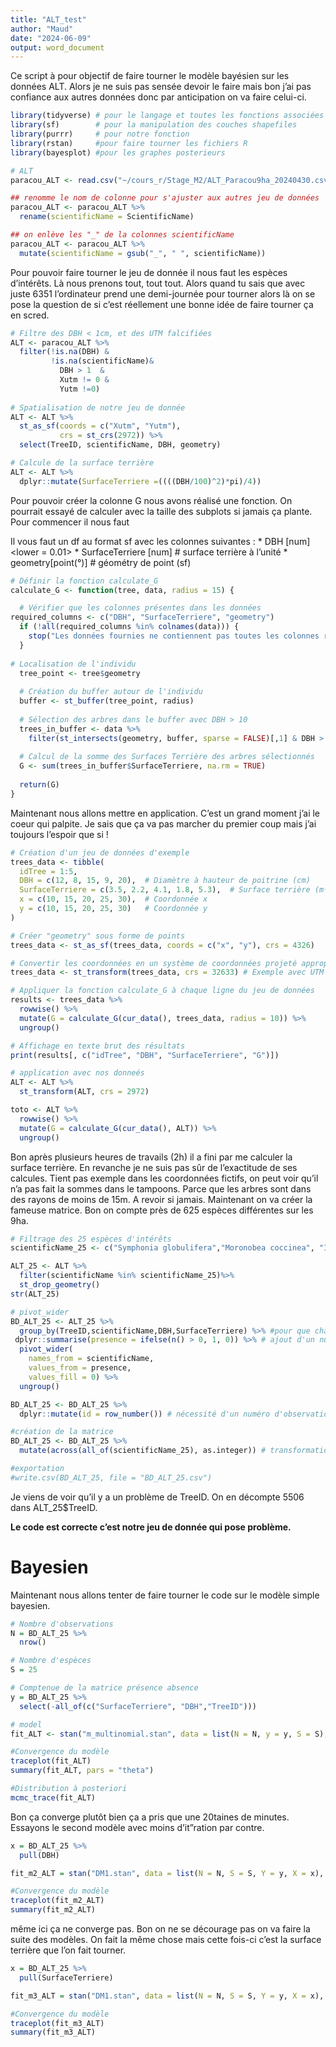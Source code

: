 ```yaml
---
title: "ALT_test"
author: "Maud"
date: "2024-06-09"
output: word_document
---
```

Ce script à pour objectif de faire tourner le modèle bayésien sur les données ALT. Alors je ne suis pas sensée devoir le faire mais bon j'ai pas confiance aux autres données donc par anticipation on va faire celui-ci.

```r
library(tidyverse) # pour le langage et toutes les fonctions associées (ggplot2, dplyr...)
library(sf)        # pour la manipulation des couches shapefiles
library(purrr)     # pour notre fonction
library(rstan)     #pour faire tourner les fichiers R
library(bayesplot) #pour les graphes posterieurs
```

```r
# ALT
paracou_ALT <- read.csv("~/cours_r/Stage_M2/ALT_Paracou9ha_20240430.csv")

## renomme le nom de colonne pour s'ajuster aux autres jeu de données
paracou_ALT <- paracou_ALT %>% 
  rename(scientificName = ScientificName)

## on enlève les "_" de la colonnes scientificName
paracou_ALT <- paracou_ALT %>%
  mutate(scientificName = gsub("_", " ", scientificName))
```

Pour pouvoir faire tourner le jeu de donnée il nous faut les espèces d'intérêts. Là nous prenons tout, tout tout. Alors quand tu sais que avec juste 6351 l'ordinateur prend une demi-journée pour tourner alors là on se pose la question de si c'est réellement une bonne idée de faire tourner ça en scred.

```r
# Filtre des DBH < 1cm, et des UTM falcifiées
ALT <- paracou_ALT %>%
  filter(!is.na(DBH) &
         !is.na(scientificName)&
           DBH > 1  &
           Xutm != 0 &
           Yutm !=0) 
    
# Spatialisation de notre jeu de donnée
ALT <- ALT %>%
  st_as_sf(coords = c("Xutm", "Yutm"), 
           crs = st_crs(2972)) %>%
  select(TreeID, scientificName, DBH, geometry)

# Calcule de la surface terrière
ALT <- ALT %>%
  dplyr::mutate(SurfaceTerriere =((((DBH/100)^2)*pi)/4))
```

Pour pouvoir créer la colonne G nous avons réalisé une fonction.
On pourrait essayé de calculer avec la taille des subplots si jamais ça plante. Pour commencer il nous faut 

Il vous faut un df au format sf avec les colonnes suivantes : 
* DBH [num] <lower = 0.01>
* SurfaceTerriere [num] # surface terrière à l'unité
* geometry[point(°)] # géométry de point (sf)

```r
# Définir la fonction calculate_G
calculate_G <- function(tree, data, radius = 15) {

  # Vérifier que les colonnes présentes dans les données
required_columns <- c("DBH", "SurfaceTerriere", "geometry")
  if (!all(required_columns %in% colnames(data))) {
    stop("Les données fournies ne contiennent pas toutes les colonnes requises. Assurez-vous que les données contiennent les colonnes : DBH, SurfaceTerriere et geometry.")
  }
  
# Localisation de l'individu
  tree_point <- tree$geometry
  
  # Création du buffer autour de l'individu
  buffer <- st_buffer(tree_point, radius)
  
  # Sélection des arbres dans le buffer avec DBH > 10
  trees_in_buffer <- data %>%
    filter(st_intersects(geometry, buffer, sparse = FALSE)[,1] & DBH > 10)
  
  # Calcul de la somme des Surfaces Terrière des arbres sélectionnés
  G <- sum(trees_in_buffer$SurfaceTerriere, na.rm = TRUE)
  
  return(G)
}
```

Maintenant nous allons  mettre en application. C'est un grand moment j'ai le coeur qui palpite. Je sais que ça va pas marcher du premier coup mais j'ai toujours l'espoir que si !
```r
# Création d'un jeu de données d'exemple
trees_data <- tibble(
  idTree = 1:5,
  DBH = c(12, 8, 15, 9, 20),  # Diamètre à hauteur de poitrine (cm)
  SurfaceTerriere = c(3.5, 2.2, 4.1, 1.8, 5.3),  # Surface terrière (m²)
  x = c(10, 15, 20, 25, 30),  # Coordonnée x
  y = c(10, 15, 20, 25, 30)   # Coordonnée y
)

# Créer "geometry" sous forme de points
trees_data <- st_as_sf(trees_data, coords = c("x", "y"), crs = 4326)

# Convertir les coordonnées en un système de coordonnées projeté approprié
trees_data <- st_transform(trees_data, crs = 32633) # Exemple avec UTM zone 33N

# Appliquer la fonction calculate_G à chaque ligne du jeu de données
results <- trees_data %>%
  rowwise() %>%
  mutate(G = calculate_G(cur_data(), trees_data, radius = 10)) %>%
  ungroup()

# Affichage en texte brut des résultats
print(results[, c("idTree", "DBH", "SurfaceTerriere", "G")])

```


```r
# application avec nos donneés
ALT <- ALT %>%
  st_transform(ALT, crs = 2972)

toto <- ALT %>%
  rowwise() %>%
  mutate(G = calculate_G(cur_data(), ALT)) %>%
  ungroup()
```

Bon après plusieurs heures de travails (2h) il a fini par me calculer la surface terrière. En revanche je ne suis pas sûr de l'exactitude de ses calcules. Tient pas exemple dans les coordonnées fictifs, on peut voir qu'il n'a pas fait la sommes dans le tampoons. Parce que les arbres sont dans des rayons de moins de 15m. A revoir si jamais.
Maintenant on va créer la fameuse matrice. Bon on compte près de 625 espèces différentes sur les 9ha.

```r
# Filtrage des 25 espèces d'intérêts
scientificName_25 <- c("Symphonia globulifera","Moronobea coccinea", "Iryanthera hostmannii", "Vouacapoua americana", "Recordoxylon speciosum", "Symphonia sp.1", "Sterculia pruriens", "Bocoa prouacensis", "Iryanthera sagotiana", "Eperua grandiflora", "Tachigali melinonii", "Carapa surinamensis", "Eperua falcata", "Dicorynia guianensis", "Sextonia rubra", "Andira coriacea", "Virola michelii", "Virola surinamensis", "Pradosia cochlearia", "Didymopanax decaphyllus", "Qualea rosea", "Jacaranda copaia", "Goupia glabra", "Sterculia speciosa", "Platonia insignis")

ALT_25 <- ALT %>%
  filter(scientificName %in% scientificName_25)%>%
  st_drop_geometry()
str(ALT_25)

# pivot_wider
BD_ALT_25 <- ALT_25 %>%
  group_by(TreeID,scientificName,DBH,SurfaceTerriere) %>% #pour que chaque ligne soit unique
 dplyr::summarise(presence = ifelse(n() > 0, 1, 0)) %>% # ajout d'un numéro 1 si présence et d'un 0 si pas, n() représente le comptage par ligne 
  pivot_wider(
    names_from = scientificName,
    values_from = presence,
    values_fill = 0) %>%
  ungroup()

BD_ALT_25 <- BD_ALT_25 %>%
  dplyr::mutate(id = row_number()) # nécessité d'un numéro d'observation

#création de la matrice
BD_ALT_25 <- BD_ALT_25 %>%
  mutate(across(all_of(scientificName_25), as.integer)) # transformation en entier les colonnes spécifiées dans scientificName_25

#exportation
#write.csv(BD_ALT_25, file = "BD_ALT_25.csv")
```
Je viens de voir qu'il y a un problème de TreeID. On en décompte 5506 dans ALT_25$TreeID. 

**Le code est correcte c'est notre jeu de donnée qui pose problème.**

# Bayesien
Maintenant nous allons tenter de faire tourner le code sur le modèle simple bayesien.
```r
# Nombre d'observations
N = BD_ALT_25 %>%
  nrow()

# Nombre d'espèces
S = 25

# Comptenue de la matrice présence absence
y = BD_ALT_25 %>%
  select(-all_of(c("SurfaceTerriere", "DBH","TreeID")))

# model
fit_ALT <- stan("m_multinomial.stan", data = list(N = N, y = y, S = S), iter = 1000, chains = 4)

#Convergence du modèle
traceplot(fit_ALT)
summary(fit_ALT, pars = "theta")

#Distribution à posteriori
mcmc_trace(fit_ALT)
```

Bon ça converge plutôt bien ça a pris que une 20taines de minutes.
Essayons le second modèle avec moins d'it"ration par contre.
```r
x = BD_ALT_25 %>%
  pull(DBH)

fit_m2_ALT = stan("DM1.stan", data = list(N = N, S = S, Y = y, X = x), iter = 30, chains = 4)

#Convergence du modèle
traceplot(fit_m2_ALT)
summary(fit_m2_ALT)
```
même ici ça ne converge pas. Bon on ne se décourage pas on va faire la suite des modèles.
On fait la même chose mais cette fois-ci c'est la surface terrière que l'on fait tourner.
```r
x = BD_ALT_25 %>%
  pull(SurfaceTerriere)

fit_m3_ALT = stan("DM1.stan", data = list(N = N, S = S, Y = y, X = x), iter = 30, chains = 4)

#Convergence du modèle
traceplot(fit_m3_ALT)
summary(fit_m3_ALT)
```

